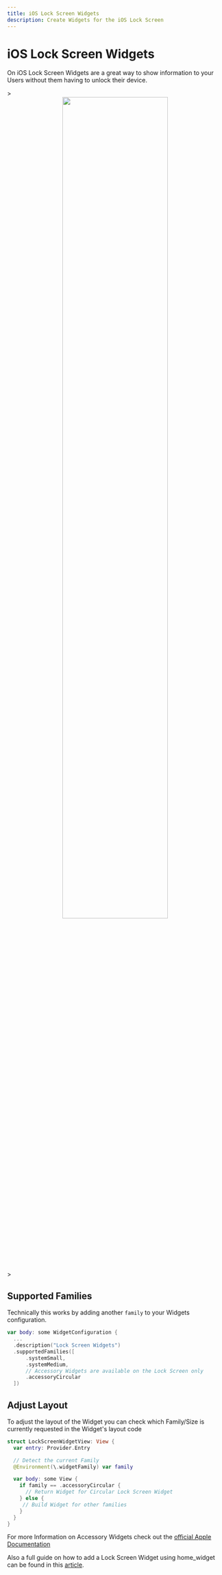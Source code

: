 ```yaml
---
title: iOS Lock Screen Widgets
description: Create Widgets for the iOS Lock Screen
---
```


# iOS Lock Screen Widgets

On iOS Lock Screen Widgets are a great way to show information to your Users without them having to unlock their device.

<!-- cspell: disable -->>
<center>
<img width="70%" max-width="500px" src="/assets/lockscreen.png"/>
</center>
<!-- cspell: enable -->>

## Supported Families
Technically this works by adding another `family` to your Widgets configuration.

```swift
var body: some WidgetConfiguration {
  ...
  .description("Lock Screen Widgets")
  .supportedFamilies([
      .systemSmall,
      .systemMedium,
      // Accessory Widgets are available on the Lock Screen only
      .accessoryCircular
  ])
```

## Adjust Layout

To adjust the layout of the Widget you can check which Family/Size is currently requested in the Widget's layout code

```swift
struct LockScreenWidgetView: View {
  var entry: Provider.Entry

  // Detect the current Family
  @Environment(\.widgetFamily) var family

  var body: some View {
    if family == .accessoryCircular {
      // Return Widget for Circular Lock Screen Widget
    } else {
     // Build Widget for other families
    }
  }
}
```


For more Information on Accessory Widgets check out the [official Apple Documentation](https://developer.apple.com/design/human-interface-guidelines/widgets#Interface-design)

Also a full guide on how to add a Lock Screen Widget using home_widget can be found in this [article](https://medium.com/@ABausG/ios-lockscreen-widgets-with-flutter-and-home-widget-0dfecc18cfa0).


